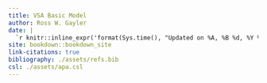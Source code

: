 ```yaml
---
title: VSA Basic Model
author: Ross W. Gayler
date: |
  `r knitr::inline_expr('format(Sys.time(), "Updated on %A, %B %d, %Y %I:%M %p")')`
site: bookdown::bookdown_site
link-citations: true
bibliography: ./assets/refs.bib
csl: ./assets/apa.csl
---
```



